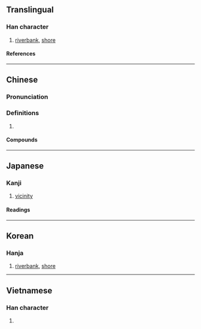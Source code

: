 {{also|浒}}
{{character info/new}}
==Translingual==

===Han character===
{{Han char|rn=85|rad=水|as=11|sn=14|four=38140|canj=EYRJ|ids=⿰氵許}}

# [[riverbank]], [[shore]]

====References====
{{Han ref|kx=0644.080|dkj=18089|dj=1051.200|hdz=31727.050|uh=6EF8}}

----

==Chinese==
{{zh-forms|s=浒}}

===Pronunciation===
{{zh-pron
|m=hǔ
|c=wu2,fu2
|mn=hó͘
|mc=y
|oc=y
|ma=
|cat=n
}}

===Definitions===
{{zh-hanzi}}

# {{rfdef|lang=zh}}

====Compounds====
{{zh-der|水滸傳}}

----

==Japanese==

===Kanji===
{{ja-kanji|grade=|rs=水11}}

# [[vicinity]]

====Readings====
{{ja-readings
|on=こ
|kun=ほとり
}}

----

==Korean==

===Hanja===
{{ko-hanja|호}}

# [[riverbank]], [[shore]]

----

==Vietnamese==

===Han character===
{{vi-readings|rs=水11|reading=[[hở]], [[hử]]}}

# {{defn|lang=vi|sort=水11}}

{{cln|vi|Han tu}}